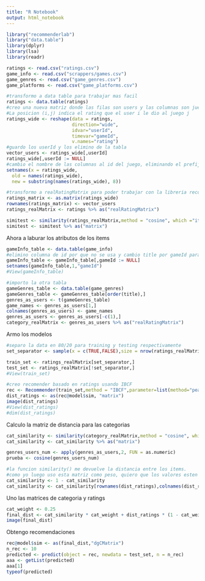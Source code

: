 ```yaml
---
title: "R Notebook"
output: html_notebook
---
```

```r
library("recommenderlab")
library("data.table")
library(dplyr)
library(lsa)
library(readr)

ratings <- read.csv("ratings.csv")
game_info <- read.csv("scrappers/games.csv")
game_genres <- read.csv("game_genres.csv")
game_platforms <- read.csv("game_platforms.csv")
```

```r
#transformo a data table para trabajar mas facil
ratings <- data.table(ratings)
#creo una nueva matriz donde las filas son users y las columnas son juegos. 
#La posicion (i,j) indica el rating que el user i le dio al juego j
ratings_wide <- reshape(data = ratings,
                        direction="wide",
                        idvar="userId",
                        timevar="gameId",
                        v.names="rating")
#guardo los userId y los elimino de la tabla
vector_users <- ratings_wide[,userId]
ratings_wide[,userId := NULL]
#cambio el nombre de las columnas al id del juego, eliminando el prefijo "value.*"
setnames(x = ratings_wide,
  old = names(ratings_wide),
  new = substring(names(ratings_wide), 8))

#transformo a realRatingMatrix para poder trabajar con la libreria recommenderlab
ratings_matrix <- as.matrix(ratings_wide)
rownames(ratings_matrix) <- vector_users
ratings_realMatrix <- ratings %>% as("realRatingMatrix")

simitest <- similarity(ratings_realMatrix,method = "cosine", which ="items")
simitest <- simitest %>% as("matrix")
```
Ahora a laburar los atributos de los items

```r
gameInfo_table <- data.table(game_info)
#elimino columna de id por que no se usa y cambio title por gameId para matchear con la tabla ratings
gameInfo_table <- gameInfo_table[,gameId := NULL]
setnames(gameInfo_table,1,"gameId")
#View(gameInfo_table)

#importo la otra tabla
gameGenres_table <- data.table(game_genres)
gameGenres_table <- gameGenres_table[order(title),]
genres_as_users <- t(gameGenres_table)
game_names <- genres_as_users[1,]
colnames(genres_as_users) <- game_names
genres_as_users <- genres_as_users[-c(1),]
category_realMatrix <- genres_as_users %>% as("realRatingMatrix")
```

Armo los modelos

```r
#separo la data en 80/20 para training y testing respectivamente
set_separator <- sample(x = c(TRUE,FALSE),size = nrow(ratings_realMatrix),replace = TRUE,prob = c(0.8,0.2))

train_set <- ratings_realMatrix[set_separator,]
test_set <- ratings_realMatrix[!set_separator,]
#View(train_set)

#creo recomender basado en ratings usando IBCF
rec <- Recommender(train_set,method = "IBCF",parameter=list(method="pearson"))
dist_ratings <- as(rec@model$sim, "matrix")
image(dist_ratings)
#View(dist_ratings)
#dim(dist_ratings)

```
Calculo la matriz de distancia para las categorias

```r
cat_similarity <- similarity(category_realMatrix,method = "cosine", which ="items")
cat_similarity <- cat_similarity %>% as("matrix")

genres_users_num <- apply(genres_as_users,2, FUN = as.numeric)
prueba <- cosine(genres_users_num)

#la funcion similarity() me devuelve la distancia entre los items.
#como yo luego uso esta matriz como peso, quiero que los valores esten invertidos
cat_similarity <- 1 - cat_similarity
cat_similarity <- cat_similarity[rownames(dist_ratings),colnames(dist_ratings)]
```

Uno las matrices de categoria y ratings

```r
cat_weight <- 0.25
final_dist <- cat_similarity * cat_weight + dist_ratings * (1 - cat_weight)
image(final_dist)
```

Obtengo recomendaciones

```r
rec@model$sim <- as(final_dist,"dgCMatrix")
n_rec <- 10
predicted <- predict(object = rec, newdata = test_set, n = n_rec)
aaa <- getList(predicted)
aaa[1]
typeof(predicted)
```

